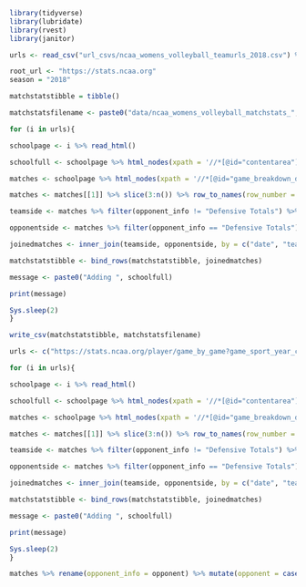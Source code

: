 ```r
library(tidyverse)
library(lubridate)
library(rvest)
library(janitor)
```

```r
urls <- read_csv("url_csvs/ncaa_womens_volleyball_teamurls_2018.csv") %>% pull(3)
```

```r
root_url <- "https://stats.ncaa.org"
season = "2018"

matchstatstibble = tibble()

matchstatsfilename <- paste0("data/ncaa_womens_volleyball_matchstats_", season, ".csv")
```

```r
for (i in urls){

schoolpage <- i %>% read_html()

schoolfull <- schoolpage %>% html_nodes(xpath = '//*[@id="contentarea"]/fieldset[1]/legend/a[1]') %>% html_text()

matches <- schoolpage %>% html_nodes(xpath = '//*[@id="game_breakdown_div"]/table') %>% html_table(fill=TRUE)

matches <- matches[[1]] %>% slice(3:n()) %>% row_to_names(row_number = 1) %>% clean_names() %>% remove_empty(which = c("cols")) %>% mutate_all(na_if,"") %>% fill(c(date, result)) %>% mutate_at(vars(4:19),  replace_na, '0') %>% mutate(date = mdy(date), home_away = case_when(grepl("@",opponent) ~ "Away", TRUE ~ "Home"), opponent = gsub("@.*, [A-Z]{2}", "", opponent), opponent = gsub("@ ","",opponent), WinLoss = case_when(grepl("L", result) ~ "Loss", grepl("W", result) ~ "Win"), result = gsub("L ", "", result), result = gsub("W ", "", result)) %>% separate(result, into=c("team_score", "opponent_score")) %>% rename(result = WinLoss) %>% mutate(team = schoolfull)  %>% rename(opponent_info = opponent) %>% mutate(opponent = case_when(opponent_info == "Defensive Totals" ~ lag(opponent_info, n=1), TRUE ~ opponent_info)) %>% select(date, team, opponent, home_away, result, team_score, opponent_score, everything()) %>% clean_names() %>% mutate_at(vars(-date, -opponent, -home_away, -result, -team, -opponent_info), ~str_replace(., "/", "")) %>% mutate_at(vars(-date, -team, -opponent, -home_away, -result, -opponent_info), as.numeric)

teamside <- matches %>% filter(opponent_info != "Defensive Totals") %>% select(-opponent_info)

opponentside <- matches %>% filter(opponent_info == "Defensive Totals") %>% select(-opponent_info) %>% select(-home_away) %>% rename_with(.cols = 9:21, function(x){paste0("defensive_", x)})

joinedmatches <- inner_join(teamside, opponentside, by = c("date", "team", "opponent", "result", "team_score", "opponent_score", "s"))

matchstatstibble <- bind_rows(matchstatstibble, joinedmatches)

message <- paste0("Adding ", schoolfull)

print(message)

Sys.sleep(2)
}

write_csv(matchstatstibble, matchstatsfilename)
```

```r
urls <- c("https://stats.ncaa.org/player/game_by_game?game_sport_year_ctl_id=15820&org_id=26172&stats_player_seq=-100")

for (i in urls){

schoolpage <- i %>% read_html()

schoolfull <- schoolpage %>% html_nodes(xpath = '//*[@id="contentarea"]/fieldset[1]/legend/a[1]') %>% html_text()

matches <- schoolpage %>% html_nodes(xpath = '//*[@id="game_breakdown_div"]/table') %>% html_table(fill=TRUE)

matches <- matches[[1]] %>% slice(3:n()) %>% row_to_names(row_number = 1) %>% clean_names() %>% remove_empty(which = c("cols")) %>% mutate_all(na_if,"") %>% fill(c(date, result)) %>% mutate_at(vars(4:19),  replace_na, '0') %>% mutate(date = mdy(date), home_away = case_when(grepl("@",opponent) ~ "Away", TRUE ~ "Home"), opponent = gsub("@.*, [A-Z]{2}", "", opponent), opponent = gsub("@ ","",opponent), WinLoss = case_when(grepl("L", result) ~ "Loss", grepl("W", result) ~ "Win"), result = gsub("L ", "", result), result = gsub("W ", "", result)) %>% separate(result, into=c("team_score", "opponent_score")) %>% rename(result = WinLoss) %>% mutate(team = schoolfull)  %>% rename(opponent_info = opponent) %>% mutate(opponent = case_when(opponent_info == "Defensive Totals" ~ lag(opponent_info, n=1), TRUE ~ opponent_info)) %>% select(date, team, opponent, home_away, result, team_score, opponent_score, everything()) %>% clean_names() %>% mutate_at(vars(-date, -opponent, -home_away, -result, -team, -opponent_info), ~str_replace(., "/", "")) %>% mutate_at(vars(-date, -team, -opponent, -home_away, -result, -opponent_info), as.numeric)

teamside <- matches %>% filter(opponent_info != "Defensive Totals") %>% select(-opponent_info)

opponentside <- matches %>% filter(opponent_info == "Defensive Totals") %>% select(-opponent_info) %>% select(-home_away) %>% rename_with(.cols = 9:21, function(x){paste0("defensive_", x)})

joinedmatches <- inner_join(teamside, opponentside, by = c("date", "team", "opponent", "result", "team_score", "opponent_score", "s", "ms"))

matchstatstibble <- bind_rows(matchstatstibble, joinedmatches)

message <- paste0("Adding ", schoolfull)

print(message)

Sys.sleep(2)
}
```

```r
matches %>% rename(opponent_info = opponent) %>% mutate(opponent = case_when(opponent_info == "Defensive Totals" ~ lag(opponent_info, n=1), TRUE ~ opponent_info))
```


